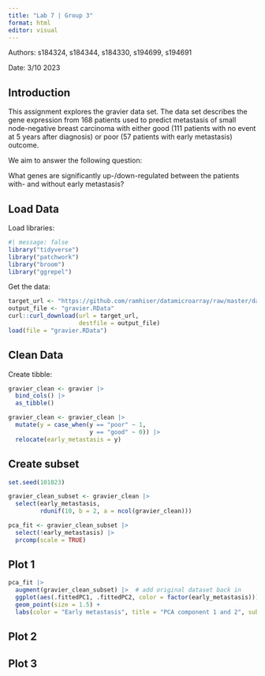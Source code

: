 ```yaml
---
title: "Lab 7 | Group 3"
format: html
editor: visual
---
```


Authors: s184324, s184344, s184330, s194699, s194691

Date: 3/10 2023

## Introduction

This assignment explores the gravier data set. The data set describes the gene expression from 168 patients used to predict metastasis of small node-negative breast carcinoma with either good (111 patients with no event at 5 years after diagnosis) or poor (57 patients with early metastasis) outcome.

We aim to answer the following question:

What genes are significantly up-/down-regulated between the patients with- and without early metastasis?

## Load Data

Load libraries:

```r
#| message: false
library("tidyverse")
library("patchwork")
library("broom")
library("ggrepel")
```

Get the data:

```r
target_url <- "https://github.com/ramhiser/datamicroarray/raw/master/data/gravier.RData"
output_file <- "gravier.RData"
curl::curl_download(url = target_url,
                    destfile = output_file)
load(file = "gravier.RData")
```

## Clean Data

Create tibble:

```r
gravier_clean <- gravier |>
  bind_cols() |>
  as_tibble()
```

```r
gravier_clean <- gravier_clean |>
  mutate(y = case_when(y == "poor" ~ 1,
                       y == "good" ~ 0)) |> 
  relocate(early_metastasis = y)
```

## Create subset

```r
set.seed(101023)

gravier_clean_subset <- gravier_clean |>
  select(early_metastasis,
         rdunif(10, b = 2, a = ncol(gravier_clean)))
```

```r
pca_fit <- gravier_clean_subset |> 
  select(!early_metastasis) |> 
  prcomp(scale = TRUE) 
```


## Plot 1
```r
pca_fit |> 
  augment(gravier_clean_subset) |>  # add original dataset back in
  ggplot(aes(.fittedPC1, .fittedPC2, color = factor(early_metastasis))) + 
  geom_point(size = 1.5) +
  labs(color = "Early metastasis", title = "PCA component 1 and 2", subtitle = "0: No metastasis, 1: Early metastasis")
```




## Plot 2

## Plot 3





